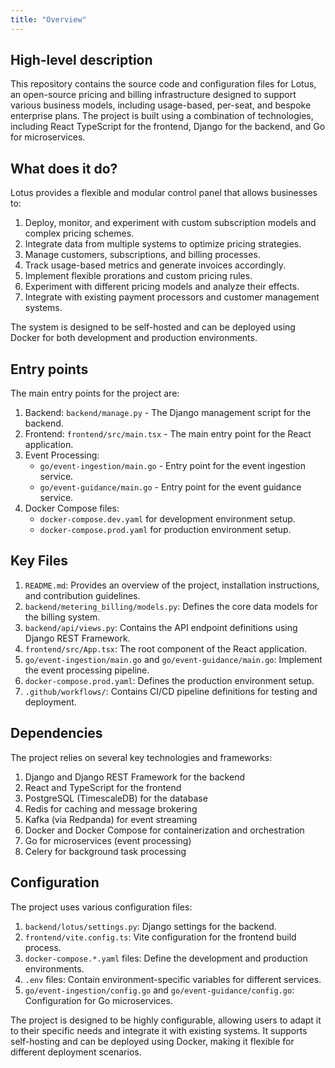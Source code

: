 ```yaml
---
title: "Overview"
---
```


## High-level description
This repository contains the source code and configuration files for Lotus, an open-source pricing and billing infrastructure designed to support various business models, including usage-based, per-seat, and bespoke enterprise plans. The project is built using a combination of technologies, including React TypeScript for the frontend, Django for the backend, and Go for microservices.

## What does it do?
Lotus provides a flexible and modular control panel that allows businesses to:

1. Deploy, monitor, and experiment with custom subscription models and complex pricing schemes.
2. Integrate data from multiple systems to optimize pricing strategies.
3. Manage customers, subscriptions, and billing processes.
4. Track usage-based metrics and generate invoices accordingly.
5. Implement flexible prorations and custom pricing rules.
6. Experiment with different pricing models and analyze their effects.
7. Integrate with existing payment processors and customer management systems.

The system is designed to be self-hosted and can be deployed using Docker for both development and production environments.

## Entry points
The main entry points for the project are:

1. Backend: `backend/manage.py` - The Django management script for the backend.
2. Frontend: `frontend/src/main.tsx` - The main entry point for the React application.
3. Event Processing: 
   - `go/event-ingestion/main.go` - Entry point for the event ingestion service.
   - `go/event-guidance/main.go` - Entry point for the event guidance service.
4. Docker Compose files:
   - `docker-compose.dev.yaml` for development environment setup.
   - `docker-compose.prod.yaml` for production environment setup.

## Key Files
1. `README.md`: Provides an overview of the project, installation instructions, and contribution guidelines.
2. `backend/metering_billing/models.py`: Defines the core data models for the billing system.
3. `backend/api/views.py`: Contains the API endpoint definitions using Django REST Framework.
4. `frontend/src/App.tsx`: The root component of the React application.
5. `go/event-ingestion/main.go` and `go/event-guidance/main.go`: Implement the event processing pipeline.
6. `docker-compose.prod.yaml`: Defines the production environment setup.
7. `.github/workflows/`: Contains CI/CD pipeline definitions for testing and deployment.

## Dependencies
The project relies on several key technologies and frameworks:

1. Django and Django REST Framework for the backend
2. React and TypeScript for the frontend
3. PostgreSQL (TimescaleDB) for the database
4. Redis for caching and message brokering
5. Kafka (via Redpanda) for event streaming
6. Docker and Docker Compose for containerization and orchestration
7. Go for microservices (event processing)
8. Celery for background task processing

## Configuration
The project uses various configuration files:

1. `backend/lotus/settings.py`: Django settings for the backend.
2. `frontend/vite.config.ts`: Vite configuration for the frontend build process.
3. `docker-compose.*.yaml` files: Define the development and production environments.
4. `.env` files: Contain environment-specific variables for different services.
5. `go/event-ingestion/config.go` and `go/event-guidance/config.go`: Configuration for Go microservices.

The project is designed to be highly configurable, allowing users to adapt it to their specific needs and integrate it with existing systems. It supports self-hosting and can be deployed using Docker, making it flexible for different deployment scenarios.